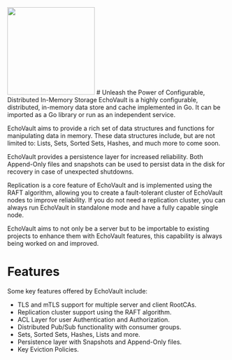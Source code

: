 <div class="home">
<img width="200" src="img/ram.png" />
# Unleash the Power of Configurable, Distributed In-Memory Storage
EchoVault is a highly configurable, distributed, in-memory data store and cache implemented in Go. It can be imported as a Go library or run as an independent service.

EchoVault aims to provide a rich set of data structures and functions for manipulating data in memory. These data structures include, but are not limited to: Lists, Sets, Sorted Sets, Hashes, and much more to come soon.

EchoVault provides a persistence layer for increased reliability. Both Append-Only files and snapshots can be used to persist data in the disk for recovery in case of unexpected shutdowns.

Replication is a core feature of EchoVault and is implemented using the RAFT algorithm, allowing you to create a fault-tolerant cluster of EchoVault nodes to improve reliability. If you do not need a replication cluster, you can always run EchoVault in standalone mode and have a fully capable single node.

EchoVault aims to not only be a server but to be importable to existing projects to enhance them with EchoVault features, this capability is always being worked on and improved.

# Features
Some key features offered by EchoVault include:

- TLS and mTLS support for multiple server and client RootCAs.
- Replication cluster support using the RAFT algorithm.
- ACL Layer for user Authentication and Authorization.
- Distributed Pub/Sub functionality with consumer groups.
- Sets, Sorted Sets, Hashes, Lists and more.
- Persistence layer with Snapshots and Append-Only files.
- Key Eviction Policies.
</div>
